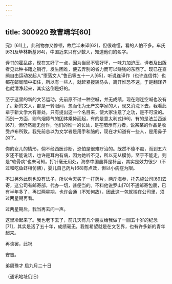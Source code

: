 ```yaml
---
---
---
```

title: 300920 致曹靖华[60]
---




究》[61]上，此刊物亦又停顿，故后半未译[62]，但很难懂，看的人怕不多。车氏[63]及毕林斯基[64]，中国近来只有少数人，知道他们的名字。

译书的霍乱症，现在又好了一点，因为当局不管好坏，一味力加迫压，译者及出版者见此种书籍之销行，发生困难，便去弄别的省力而可以赚钱的东西了。现已在查缉自由运动发起人“堕落文人”鲁迅等五十一人[65]，听说连译作（也许连信件）也都在邮局暗中扣住，所以有一些人，就赶紧拨转马头，离开惟恐不速，于是翻译界也就清净起来，其实这倒是好的。

至于这里的新的文艺运动，先前原不过一种空喊，并无成绩，现在则连空喊也没有了。新的文人，都是一转眼间，忽而化为无产文学家的人，现又消沈下去，我看此辈于新文学大有害处，只有提出这一个名目来，使大家注意了之功，是不可没的。而别一方面，则乌烟瘴气的团体乘势而起，有的是意太利式[66]，有的是法兰西派[67]，但仍然毫无创作，他们的惟一的长处，是在暗示有力者，说某某的作品是收受卢布所致。我先前总以为文学者是用手和脑的，现在才知道有一些人，是用鼻子的了。

你的女儿的情形，倘不经西医诊断，恐怕是很难疗治的。既然不傻不痴，而到五六岁还不能说话，也许是耳内有病，因为她听不见，所以无从模仿，至于不能走，则是“软骨病”也未可知。打针毫无用处，海参中国虽算是补品，其实是效力很少（不过和吃鱼虾相仿彿），婴儿自己药片[68]有点效，但以小病症为限。

不过另外此刻也没有法子，所以今天买了一打药片，两斤海参，托先施公司[69]去寄，这公司有邮寄部，代办一切，甚便当的。不料他说罗山[70]不通邮寄包裹，已有半年多了，再过两星期，也许会通（不知何故），因此这一包就搁在公司里，须过两星期再看。

过两星期后，我当再去问一声。

这里冷起来了。我也老下去了，前几天有几个朋友给我做了一回五十岁的纪念[71]，其实是活了五十年，成绩毫无，我惟希望就是在文艺界，也有许多新的青年起来。

再谈罢，此祝

安吉。

弟周豫才 启九月二十日

（通讯地址仍旧）